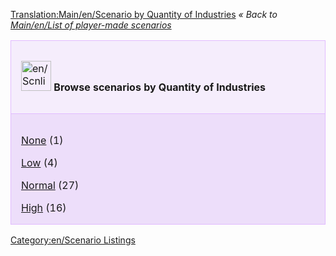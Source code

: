 [[Translation:Main/en/Scenario by Quantity of Industries]]
''« Back to [[Main/en/List of player-made scenarios]]''

{| cellspacing="3" class="mainpagetable" align="center" width="100%"
|- valign="top" 
|style="font-size: 100%; BACKGROUND-COLOR: #F5EDFC; border: 1px solid #E1BBFF; margin: 0; padding: 1em; text-align: left; width:14%"|[[File:en/Scnlist-industries.png|48px]] <font size="3">'''Browse scenarios by Quantity of Industries'''</font>
|-
|style="font-size: 100%; BACKGROUND-COLOR: #EDDEFA; border: 1px solid #E1BBFF; margin: 0; padding: 1em 1em 0em 1em; text-align: left;"|

[[Main/en/Scenarios by Quantity of Industries - None|None]] (1)

[[Main/en/Scenarios by Quantity of Industries - Low|Low]] (4)

[[Main/en/Scenarios by Quantity of Industries - Normal|Normal]] (27)

[[Main/en/Scenarios by Quantity of Industries - High|High]] (16)

|}

[[Category:en/Scenario Listings]]